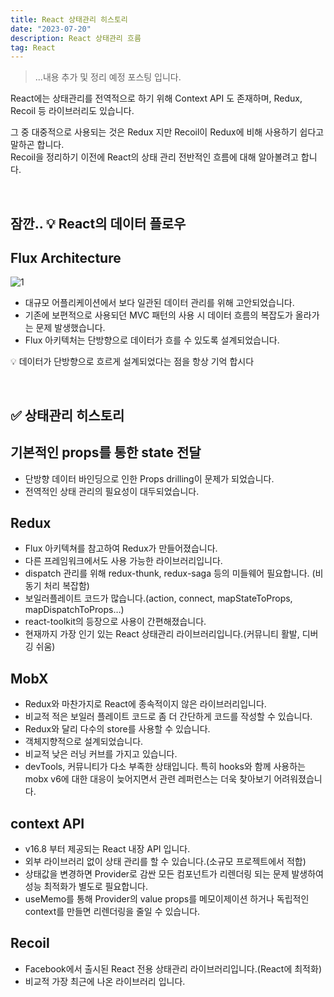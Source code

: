 ```yaml
---
title: React 상태관리 히스토리
date: "2023-07-20"
description: React 상태관리 흐름
tag: React
---
```


> ...내용 추가 및 정리 예정 포스팅 입니다.

React에는 상태관리를 전역적으로 하기 위해 Context API 도 존재하며, Redux, Recoil 등 라이브러리도 있습니다.

그 중 대중적으로 사용되는 것은 Redux 지만 Recoil이 Redux에 비해 사용하기 쉽다고 말하곤 합니다. <br/>
Recoil을 정리하기 이전에 React의 상태 관리 전반적인 흐름에 대해 알아볼려고 합니다.

<br />

## 잠깐.. 💡 React의 데이터 플로우

## Flux Architecture

![1](https://github.com/Choi-HyunHo/blog/assets/87301268/9ee17202-6ac6-419a-ade8-2514325180be)

-   대규모 어플리케이션에서 보다 일관된 데이터 관리를 위해 고안되었습니다.
-   기존에 보편적으로 사용되던 MVC 패턴의 사용 시 데이터 흐름의 복잡도가 올라가는 문제 발생했습니다.
-   Flux 아키텍처는 단방향으로 데이터가 흐를 수 있도록 설계되었습니다.

💡 데이터가 단방향으로 흐르게 설계되었다는 점을 항상 기억 합시다

<br />

## ✅ 상태관리 히스토리

## 기본적인 props를 통한 state 전달

-   단방향 데이터 바인딩으로 인한 Props drilling이 문제가 되었습니다.
-   전역적인 상태 관리의 필요성이 대두되었습니다.

## Redux

-   Flux 아키텍쳐를 참고하여 Redux가 만들어졌습니다.
-   다른 프레임워크에서도 사용 가능한 라이브러리입니다.
-   dispatch 관리를 위해 redux-thunk, redux-saga 등의 미들웨어 필요합니다. (비동기 처리 복잡함)
-   보일러플레이트 코드가 많습니다.(action, connect, mapStateToProps, mapDispatchToProps…)
-   react-toolkit의 등장으로 사용이 간편해졌습니다.
-   현재까지 가장 인기 있는 React 상태관리 라이브러리입니다.(커뮤니티 활발, 디버깅 쉬움)

## MobX

-   Redux와 마찬가지로 React에 종속적이지 않은 라이브러리입니다.
-   비교적 적은 보일러 플레이트 코드로 좀 더 간단하게 코드를 작성할 수 있습니다.
-   Redux와 달리 다수의 store를 사용할 수 있습니다.
-   객체지향적으로 설계되었습니다.
-   비교적 낮은 러닝 커브를 가지고 있습니다.
-   devTools, 커뮤니티가 다소 부족한 상태입니다. 특히 hooks와 함께 사용하는 mobx v6에 대한 대응이 늦어지면서 관련 레퍼런스는 더욱 찾아보기 어려워졌습니다.

## context API

-   v16.8 부터 제공되는 React 내장 API 입니다.
-   외부 라이브러리 없이 상태 관리를 할 수 있습니다.(소규모 프로젝트에서 적합)
-   상태값을 변경하면 Provider로 감싼 모든 컴포넌트가 리렌더링 되는 문제 발생하여 성능 최적화가 별도로 필요합니다.
-   useMemo를 통해 Provider의 value props를 메모이제이션 하거나 독립적인 context를 만들면 리렌더링을 줄일 수 있습니다.

## Recoil

-   Facebook에서 출시된 React 전용 상태관리 라이브러리입니다.(React에 최적화)
-   비교적 가장 최근에 나온 라이브러리 입니다.
